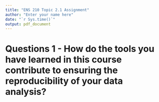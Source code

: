 ```yaml
---
title: "ENS 210 Topic 2.1 Assignment"
author: "Enter your name here"
date: "`r Sys.time()`"
output: pdf_document
---
```


# Questions 1 - How do the tools you have learned in this course contribute to ensuring the reproducibility of your data analysis?


